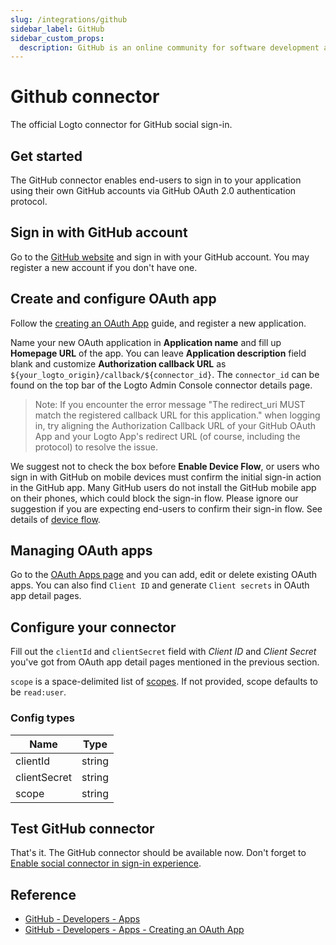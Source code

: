 ```yaml
---
slug: /integrations/github
sidebar_label: GitHub
sidebar_custom_props:
  description: GitHub is an online community for software development and version control.
---
```



<GuideTip />

# Github connector

The official Logto connector for GitHub social sign-in.

## Get started

The GitHub connector enables end-users to sign in to your application using their own GitHub accounts via GitHub OAuth 2.0 authentication protocol.

## Sign in with GitHub account

Go to the [GitHub website](https://github.com/) and sign in with your GitHub account. You may register a new account if you don't have one.

## Create and configure OAuth app

Follow the [creating an OAuth App](https://docs.github.com/en/developers/apps/building-oauth-apps/creating-an-oauth-app) guide, and register a new application.

Name your new OAuth application in **Application name** and fill up **Homepage URL** of the app.
You can leave **Application description** field blank and customize **Authorization callback URL** as `${your_logto_origin}/callback/${connector_id}`. The `connector_id` can be found on the top bar of the Logto Admin Console connector details page.

> Note: If you encounter the error message "The redirect_uri MUST match the registered callback URL for this application." when logging in, try aligning the Authorization Callback URL of your GitHub OAuth App and your Logto App's redirect URL (of course, including the protocol) to resolve the issue.

We suggest not to check the box before **Enable Device Flow**, or users who sign in with GitHub on mobile devices must confirm the initial sign-in action in the GitHub app. Many GitHub users do not install the GitHub mobile app on their phones, which could block the sign-in flow. Please ignore our suggestion if you are expecting end-users to confirm their sign-in flow. See details of [device flow](https://docs.github.com/en/developers/apps/building-oauth-apps/authorizing-oauth-apps#device-flow).

## Managing OAuth apps

Go to the [OAuth Apps page](https://github.com/settings/developers) and you can add, edit or delete existing OAuth apps.
You can also find `Client ID` and generate `Client secrets` in OAuth app detail pages.

## Configure your connector

Fill out the `clientId` and `clientSecret` field with _Client ID_ and _Client Secret_ you've got from OAuth app detail pages mentioned in the previous section.

`scope` is a space-delimited list of [scopes](https://docs.github.com/en/apps/oauth-apps/building-oauth-apps/scopes-for-oauth-apps). If not provided, scope defaults to be `read:user`.

### Config types

| Name         | Type   |
| ------------ | ------ |
| clientId     | string |
| clientSecret | string |
| scope        | string |

## Test GitHub connector

That's it. The GitHub connector should be available now. Don't forget to [Enable social connector in sign-in experience](/connectors/social-connectors/#enable-social-sign-in).

## Reference

- [GitHub - Developers - Apps](https://docs.github.com/en/developers/apps/getting-started-with-apps/about-apps)
- [GitHub - Developers - Apps - Creating an OAuth App](https://docs.github.com/en/developers/apps/building-oauth-apps/creating-an-oauth-app)
